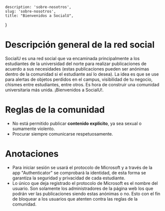     description: 'sobre-nosotros',
    slug: 'sobre-nosotros',
    title: "Bienvenidos a SocialU",
}

# Descripción general de la red social
SocialU es una red social que va encaminada principalmente a los estudiantes de la universidad del norte para realizar publicaciones de acuerdo a sus necesidades (estas publicaciones pueden ser anónimas dentro de la comunidad si el estudiante así lo desea).
La idea es que se use para alertas de objetos perdidos en el campus, visibilidad de tu negocio, chismes entre estudiantes, entre otros. Es hora de construir una comunidad universitaria más unida. ¡Bienvenidos a SocialU!.

# Reglas de la comunidad
* No está permitido publicar **contenido explícito**, ya sea sexual o sumamente violento.
* Procurar siempre comunicarse respetuosamente.

# Anotaciones
* Para iniciar sesión se usará el protocolo de Microsoft y a través de la app "Authenticator" se comprobará la identidad, de esta forma se garantiza la seguridad y privacidad de cada estudiante. 
* Lo único que deja registrado el protocolo de Microsoft es el nombre del usuario. Son solamente los administradores de la página web los que podrán ver las publicaciones siendo estas anónimas o no. Esto con el fin de bloquear a los usuarios que atenten contra las reglas de la comunidad.










